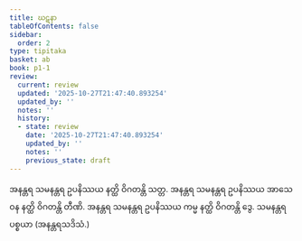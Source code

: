 ```yaml
---
title: ဃဋနာ
tableOfContents: false
sidebar:
  order: 2
type: tipitaka
basket: ab
book: p1-1
review:
  current: review
  updated: '2025-10-27T21:47:40.893254'
  updated_by: ''
  notes: ''
  history:
  - state: review
    date: '2025-10-27T21:47:40.893254'
    updated_by: ''
    notes: ''
    previous_state: draft
---
```



<ReviewStatus review={frontmatter.review} showDetails={true} />

<HypothesisAnnotation frontmatter={frontmatter} />

<DynamicBreadcrumb />

<Division number="70" book="p1-1" e="ch" v="36" p="323">

<Paragraph number="1963" book="p1-1">
အနန္တရ သမနန္တရ ဥပနိဿယ နတ္ထိ ဝိဂတန္တိ သတ္တ. အနန္တရ သမနန္တရ ဥပနိဿယ အာသေဝန နတ္ထိ ဝိဂတန္တိ တီဏိ. အနန္တရ သမနန္တရ ဥပနိဿယ ကမ္မ နတ္ထိ ဝိဂတန္တိ ဒွေ.

</Paragraph>
</Division>

<Paragraph number="1964" type="center" book="p1-1">
သမနန္တရပစ္စယာ (အနန္တရသဒိသံ.)
</Paragraph>